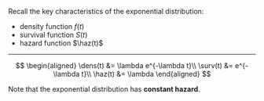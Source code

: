 :::{#exr-review-exp-dist}
Recall the key characteristics of the exponential distribution:

- density function $f(t)$
- survival function $S(t)$
- hazard function $\haz(t)$

:::

---

:::{#sol-review-exp-dist}

$$
\begin{aligned}
\dens(t) &= \lambda e^{-\lambda t}\\
\surv(t) &= e^{-\lambda t}\\
\haz(t) &= \lambda
\end{aligned}
$$

::: notes
Note that the exponential distribution has **constant hazard**.
:::

:::
